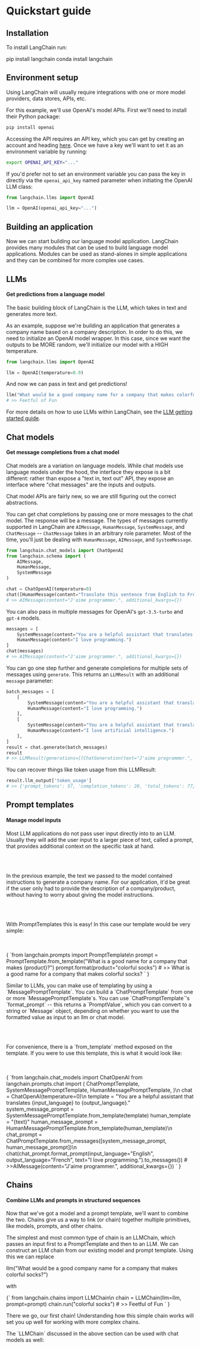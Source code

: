 # Quickstart guide

## Installation

To install LangChain run:


<Tabs>
  <TabItem value="pip" label="Pip" default>
    <CodeBlock language="bash">pip install langchain</CodeBlock>
  </TabItem>
  <TabItem value="conda" label="Conda">
    <CodeBlock language="bash">conda install langchain</CodeBlock>
  </TabItem>
</Tabs>

## Environment setup

Using LangChain will usually require integrations with one or more model providers, data stores, APIs, etc.

For this example, we'll use OpenAI's model APIs. First we'll need to install their Python package:

```bash
pip install openai
```

Accessing the API requires an API key, which you can get by creating an account and heading [here](https://platform.openai.com/account/api-keys). Once we have a key we'll want to set it as an environment variable by running:

```bash
export OPENAI_API_KEY="..."
```

If you'd prefer not to set an environment variable you can pass the key in directly via the `openai_api_key` named parameter when initiating the OpenAI LLM class:

```python
from langchain.llms import OpenAI

llm = OpenAI(openai_api_key="...")
```

## Building an application

Now we can start building our language model application. LangChain provides many modules that can be used to build language model applications. Modules can be used as stand-alones in simple applications and they can be combined for more complex use cases.

## LLMs
#### Get predictions from a language model

The basic building block of LangChain is the LLM, which takes in text and generates more text.

As an example, suppose we're building an application that generates a company name based on a company description. In order to do this, we need to initialize an OpenAI model wrapper. In this case, since we want the outputs to be MORE random, we'll initialize our model with a HIGH temperature.

```python
from langchain.llms import OpenAI

llm = OpenAI(temperature=0.9)
```

And now we can pass in text and get predictions!

```python
llm("What would be a good company name for a company that makes colorful socks?")
# >> Feetful of Fun
```

For more details on how to use LLMs within LangChain, see the [LLM getting started guide](../modules/models/llms/getting_started.ipynb).

## Chat models
#### Get message completions from a chat model

Chat models are a variation on language models. While chat models use language models under the hood, the interface they expose is a bit different: rather than expose a "text in, text out" API, they expose an interface where "chat messages" are the inputs and outputs.

Chat model APIs are fairly new, so we are still figuring out the correct abstractions.

You can get chat completions by passing one or more messages to the chat model. The response will be a message. The types of messages currently supported in LangChain are `AIMessage`, `HumanMessage`, `SystemMessage`, and `ChatMessage` -- `ChatMessage` takes in an arbitrary role parameter. Most of the time, you'll just be dealing with `HumanMessage`, `AIMessage`, and `SystemMessage`.

```python
from langchain.chat_models import ChatOpenAI
from langchain.schema import (
    AIMessage,
    HumanMessage,
    SystemMessage
)

chat = ChatOpenAI(temperature=0)
chat([HumanMessage(content="Translate this sentence from English to French. I love programming.")])
# >> AIMessage(content="J'aime programmer.", additional_kwargs={})
```

You can also pass in multiple messages for OpenAI's `gpt-3.5-turbo` and `gpt-4` models.

```python
messages = [
    SystemMessage(content="You are a helpful assistant that translates English to French."),
    HumanMessage(content="I love programming.")
]
chat(messages)
# >> AIMessage(content="J'aime programmer.", additional_kwargs={})
```

You can go one step further and generate completions for multiple sets of messages using `generate`. This returns an `LLMResult` with an additional `message` parameter:

```python
batch_messages = [
    [
        SystemMessage(content="You are a helpful assistant that translates English to French."),
        HumanMessage(content="I love programming.")
    ],
    [
        SystemMessage(content="You are a helpful assistant that translates English to French."),
        HumanMessage(content="I love artificial intelligence.")
    ],
]
result = chat.generate(batch_messages)
result
# >> LLMResult(generations=[[ChatGeneration(text="J'aime programmer.", generation_info=None, message=AIMessage(content="J'aime programmer.", additional_kwargs={}))], [ChatGeneration(text="J'aime l'intelligence artificielle.", generation_info=None, message=AIMessage(content="J'aime l'intelligence artificielle.", additional_kwargs={}))]], llm_output={'token_usage': {'prompt_tokens': 57, 'completion_tokens': 20, 'total_tokens': 77}})
```

You can recover things like token usage from this LLMResult:

```python
result.llm_output['token_usage']
# >> {'prompt_tokens': 57, 'completion_tokens': 20, 'total_tokens': 77}
```

## Prompt templates
#### Manage model inputs

<Tabs>
    <TabItem value="llms" label="LLMs" default>
    <p>
    Most LLM applications do not pass user input directly into to an LLM. Usually they will add the user input to a larger piece of text, called a prompt, that provides additional context on the specific task at hand.
    </p>
    <br></br>
    <p>
    In the previous example, the text we passed to the model contained instructions to generate a company name. For our application, it'd be great if the user only had to provide the description of a company/product, without having to worry about giving the model instructions.
    </p>
    <br></br>
    <p>
    With PromptTemplates this is easy! In this case our template would be very simple:
    </p>
    <br></br>
   <CodeBlock language="python">
   {
`from langchain.prompts import PromptTemplate\n
prompt = PromptTemplate.from_template("What is a good name for a company that makes {product}?")
prompt.format(product="colorful socks")
# >> What is a good name for a company that makes colorful socks?
`
   }
   </CodeBlock>
    </TabItem>
    <TabItem value="chat_models" label="Chat models" default>
    <p>Similar to LLMs, you can make use of templating by using a `MessagePromptTemplate`. You can build a `ChatPromptTemplate` from one or more `MessagePromptTemplate`s. You can use `ChatPromptTemplate`'s `format_prompt` -- this returns a `PromptValue`, which you can convert to a string or `Message` object, depending on whether you want to use the formatted value as input to an llm or chat model.</p>
    <br></br>
    <p>For convenience, there is a `from_template` method exposed on the template. If you were to use this template, this is what it would look like:</p>
    <br></br>
    <CodeBlock language="python">
    {
`from langchain.chat_models import ChatOpenAI
from langchain.prompts.chat import (
    ChatPromptTemplate,
    SystemMessagePromptTemplate,
    HumanMessagePromptTemplate,
)\n
chat = ChatOpenAI(temperature=0)\n
template = "You are a helpful assistant that translates {input_language} to {output_language}."
system_message_prompt = SystemMessagePromptTemplate.from_template(template)
human_template = "{text}"
human_message_prompt = HumanMessagePromptTemplate.from_template(human_template)\n
chat_prompt = ChatPromptTemplate.from_messages([system_message_prompt, human_message_prompt])\n
chat(chat_prompt.format_prompt(input_language="English", output_language="French", text="I love programming.").to_messages())
# >>AIMessage(content="J'aime programmer.", additional_kwargs={})
`
    }
    </CodeBlock>
    </TabItem>
</Tabs>

## Chains
#### Combine LLMs and prompts in structured sequences

Now that we've got a model and a prompt template, we'll want to combine the two. Chains give us a way to link (or chain) together multiple primitives, like models, prompts, and other chains.

<Tabs>
<TabItem value="llms" label="LLMs" default>
<p>The simplest and most common type of chain is an LLMChain, which passes an input first to a PromptTemplate and then to an LLM. We can construct an LLM chain from our existing model and prompt template. Using this we can replace</p>
<CodeBlock language="python">llm("What would be a good company name for a company that makes colorful socks?")</CodeBlock>
<p>with</p>
<CodeBlock language="python">
{`
from langchain.chains import LLMChain\n
chain = LLMChain(llm=llm, prompt=prompt)
chain.run("colorful socks")
# >> Feetful of Fun
`
}
<p>There we go, our first chain! Understanding how this simple chain works will set you up well for working with more complex chains.</p>
</CodeBlock>
</TabItem>
<TabItem value="chat_models" label="Chat models" default>
<p>The `LLMChain` discussed in the above section can be used with chat models as well:</p>
</TabItem>
</Tabs>

<Tabs>
<TabItem value="llms" label="LLMs" default>
</TabItem>
<TabItem value="chat_models" label="Chat models" default>
</TabItem>
</Tabs>

